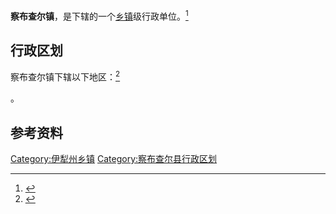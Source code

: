 {{中国乡级行政区|65/40/22/100/000}}

'''察布查尔镇'''，是{{PRC admin/fullname|65/40/22/100/000|3}}下辖的一个[[乡镇|乡镇]]级行政单位。<ref>{{PRC admin/ref sgc|{{PRC admin/parent|65/40/22/100/000}}}}</ref>

== 行政区划 ==

察布查尔镇下辖以下地区：<ref>{{PRC admin/ref sgc|65/40/22/100/000}}</ref>

{{PRC admin/children|65/40/22/100/000}}。

== 参考资料 ==

{{reflist}}

{{察布查尔锡伯自治县行政区划}}
{{新疆行政区划小作品}}

[[Category:伊犁州乡镇|Category:伊犁州乡镇]]
[[Category:察布查尔县行政区划|Category:察布查尔县行政区划]]